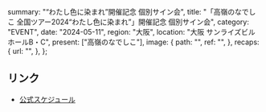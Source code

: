   summary: "“わたし色に染まれ”開催記念 個別サイン会",
  title: "「高嶺のなでしこ 全国ツアー2024“わたし色に染まれ”」開催記念 個別サイン会",
  category: "EVENT",
  date: "2024-05-11",
  region: "大阪",
  location: "大阪 サンライズビル ホールB・C",
  present: ["高嶺のなでしこ"],
  image: {
    path: "",
    ref: "",
  },
  recaps: {
    url: "",
  },
};

## リンク

- [公式スケジュール](https://takanenonadeshiko.jp/?p=1987)
